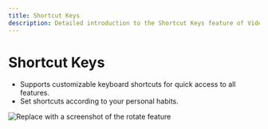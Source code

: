 ```yaml
---
title: Shortcut Keys
description: Detailed introduction to the Shortcut Keys feature of VideoRoll
---
```


# Shortcut Keys

- Supports customizable keyboard shortcuts for quick access to all features.
- Set shortcuts according to your personal habits.

![Replace with a screenshot of the rotate feature](../../assets/image/video.png)